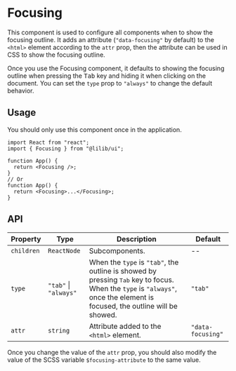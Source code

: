 
<Meta title="Configs/Focusing" />

# Focusing

This component is used to configure all components when to show the focusing outline. It adds an attribute (`"data-focusing"` by default) to the `<html>` element according to the `attr` prop, then the attribute can be used in CSS to show the focusing outline.

Once you use the Focusing component, it defaults to showing the focusing outline when pressing the <kbd>Tab</kbd> key and hiding it when clicking on the document. You can set the `type` prop to `"always"` to change the default behavior.

## Usage

You should only use this component once in the application.

```tsx
import React from "react";
import { Focusing } from "@lilib/ui";

function App() {
  return <Focusing />;
}
// Or
function App() {
  return <Focusing>...</Focusing>;
}
```

## API

| Property   | Type                  | Description                                                                                                                                                                        | Default           |
| ---------- | --------------------- | ---------------------------------------------------------------------------------------------------------------------------------------------------------------------------------- | ----------------- |
| `children` | `ReactNode`           | Subcomponents.                                                                                                                                                                     | --                |
| `type`     | `"tab"` \| `"always"` | When the `type` is `"tab"`, the outline is showed by pressing <kbd>Tab</kbd> key to focus. When the `type` is `"always"`, once the element is focused, the outline will be showed. | `"tab"`           |
| `attr`     | `string`              | Attribute added to the `<html>` element.                                                                                                                                           | `"data-focusing"` |

Once you change the value of the `attr` prop, you should also modify the value of the SCSS variable `$focusing-attribute` to the same value.
